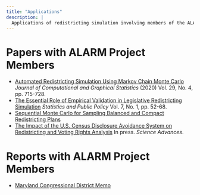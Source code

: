 ```yaml
---
title: "Applications"
description: |
  Applications of redistricting simulation involving members of the ALARM Project.
---
```


# Papers with ALARM Project Members
- [Automated Redistricting Simulation Using Markov Chain Monte
Carlo](https://doi.org/10.1080/10618600.2020.1739532) *Journal of Computational and Graphical Statistics* (2020) Vol. 29, No. 4, pp. 715-728.
- [The Essential Role of Empirical Validation in Legislative Redistricting
Simulation](https://doi.org/10.1080/2330443X.2020.1791773) *Statistics and Public Policy*  Vol. 7, No. 1, pp. 52-68.
- [Sequential Monte Carlo for Sampling Balanced and Compact Redistricting
Plans](https://arxiv.org/pdf/2008.06131.pdf)
- [The Impact of the U.S. Census Disclosure Avoidance System on Redistricting and Voting Rights Analysis](https://arxiv.org/abs/2105.14197) In press. *Science Advances*.

# Reports with ALARM Project Members
- [Maryland Congressional District Memo](https://redistricting.maryland.gov/Documents/Library/mcrc-draft-senate-2021-0913/2021-0913-memo-algorithms-produced-by-Professor-Rodden.pdf)

